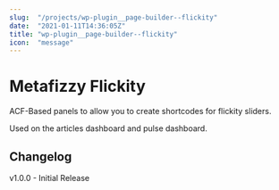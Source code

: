 ```yaml
---
slug:  "/projects/wp-plugin__page-builder--flickity"
date:  "2021-01-11T14:36:05Z"
title: "wp-plugin__page-builder--flickity"
icon:  "message"
---
```



# Metafizzy Flickity

ACF-Based panels to allow you to create shortcodes for flickity sliders.

Used on the articles dashboard and pulse dashboard.

## Changelog

v1.0.0 - Initial Release